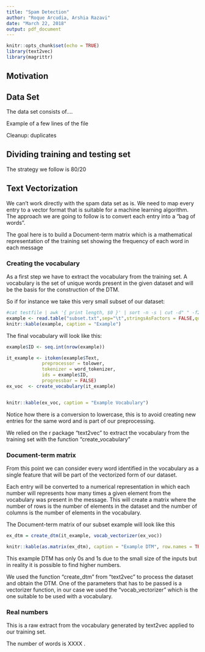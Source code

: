 ```yaml
---
title: "Spam Detection"
author: "Roque Arcudia, Arshia Razavi"
date: "March 22, 2018"
output: pdf_document
---
```


```r
knitr::opts_chunk$set(echo = TRUE)
library(text2vec)
library(magrittr)
```


## Motivation

## Data Set

The data set consists of….

Example of a few lines of the file

Cleanup: duplicates

## Dividing training and testing set

The strategy we follow is 80/20

## Text Vectorization

We can’t work directly with the spam data set as is. We need to map every entry to a vector format that is suitable for a machine learning algorithm. The approach we are going to follow is to convert each entry into a "bag of words".

The goal here is to build a Document-term matrix which is a mathematical representation of the training set showing the frequency of each word in each message

### Creating the vocabulary

As a first step we have to extract the vocabulary from the training set. A vocabulary is the set of unique words present in the given dataset and will be the basis for the construction of the DTM.

So if for instance we take this very small subset of our dataset:


```r
#cat testfile | awk '{ print length, $0 }' | sort -n -s | cut -d" " -f2-
example <- read.table("subset.txt",sep="\t",stringsAsFactors = FALSE,quote="",col.names=c("Class","Text"))
knitr::kable(example, caption = "Example")
```

The final vocabulary will look like this:

```r
example$ID <- seq.int(nrow(example))

it_example <- itoken(example$Text, 
             preprocessor = tolower, 
             tokenizer = word_tokenizer, 
             ids = example$ID, 
             progressbar = FALSE)
ex_voc  <- create_vocabulary(it_example)


knitr::kable(ex_voc, caption = "Example Vocabulary")
```

Notice how there is a conversion to lowercase, this is to avoid creating new entries for the same word and is part of our preprocessing. 

We relied on the r package “text2vec” to extract the vocabulary from the training set with the function “create_vocabulary”

### Document-term matrix 

From this point we can consider every word identified in the vocabulary as a single feature that will be part of the vectorized form of our dataset.

Each entry will be converted to a numerical representation in which each number will represents how many times a given element from the vocabulary was present in the message. This will create a matrix where the number of rows is the number of elements in the dataset and the number of columns is the number of elements in the vocabulary.

The Document-term matrix of our subset example will look like this

```r

ex_dtm = create_dtm(it_example, vocab_vectorizer(ex_voc))

knitr::kable(as.matrix(ex_dtm), caption = "Example DTM", row.names = TRUE)

```

This example DTM has only 0s and 1s due to the small size of the inputs but in reality it is possible to find higher numbers.


We used the function “create_dtm” from “text2vec” to process the dataset and obtain the DTM. One of the parameters that has to be passed is a vectorizer function, in our case we used the “vocab_vectorizer” which is the one suitable to be used with a vocabulary.

### Real numbers

This is a raw extract from the vocabulary generated by text2vec applied to our training set.

The number of words is XXXX .

